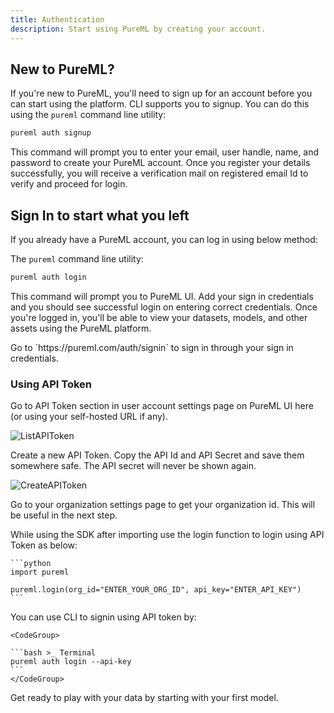 ```yaml
---
title: Authentication
description: Start using PureML by creating your account.
---
```


## New to PureML?

If you're new to PureML, you'll need to sign up for an account before you can start using the platform. CLI supports you to signup. You can do this using the `pureml` command line utility:

<CodeGroup>

```bash >_ Terminal
pureml auth signup
```

</CodeGroup>

This command will prompt you to enter your email, user handle, name, and password to create your PureML account. Once you register your details successfully, you will receive a verification mail on registered email Id to verify and proceed for login.

## Sign In to start what you left

If you already have a PureML account, you can log in using below method:

The `pureml` command line utility:

<CodeGroup>

```bash >_ Terminal
pureml auth login
```

</CodeGroup>

This command will prompt you to PureML UI. Add your sign in credentials and you should see successful login on entering correct credentials.
Once you're logged in, you'll be able to view your datasets, models, and other assets using the PureML platform.

<Info>
  Go to `https://pureml.com/auth/signin` to sign in through your sign in
  credentials.
</Info>

### Using API Token

Go to API Token section in user account settings page on PureML UI here (or using your self-hosted URL if any).

<img src="images/Settings_APITokenList.png" alt="ListAPIToken" />

Create a new API Token. Copy the API Id and API Secret and save them somewhere safe. The API secret will never be shown again.

<img src="images/Settings_APITokenCreate.png" alt="CreateAPIToken" />

Go to your organization settings page to get your organization id. This will be useful in the next step.

<Tabs>
  <Tab title="SDK">
    While using the SDK after importing use the login function to login using API Token as below:

    ```python
    import pureml

    pureml.login(org_id="ENTER_YOUR_ORG_ID", api_key="ENTER_API_KEY")
    ```

  </Tab>
  <Tab title="CLI">
    You can use CLI to signin using API token by:

    <CodeGroup>

    ```bash >_ Terminal
    pureml auth login --api-key
    ```
    </CodeGroup>

  </Tab>
</Tabs>

<Card title="🎉 PureML Up & running!" href="/core-concepts/model">
  Get ready to play with your data by starting with your first model.
</Card>
